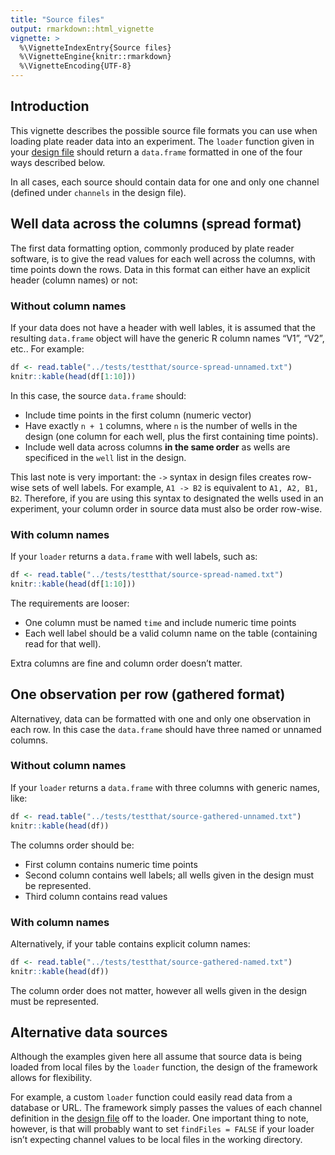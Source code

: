 ```yaml
---
title: "Source files"
output: rmarkdown::html_vignette
vignette: >
  %\VignetteIndexEntry{Source files}
  %\VignetteEngine{knitr::rmarkdown}
  %\VignetteEncoding{UTF-8}
---
```


## Introduction

This vignette describes the possible source file formats you can use when loading plate reader data into an experiment.  The `loader` function given in your [design file](design-files.html) should return a `data.frame` formatted in one of the four ways described below.  

In all cases, each source should contain data for one and only one channel (defined under `channels` in the design file).

## Well data across the columns (spread format)

The first data formatting option, commonly produced by plate reader software, is to give the read values for each well across the columns, with time points down the rows.  Data in this format can either have an explicit header (column names) or not:

### Without column names

If your data does not have a header with well lables, it is assumed that the resulting `data.frame` object will have the generic R column names "V1", "V2", etc..  For example:

```r
df <- read.table("../tests/testthat/source-spread-unnamed.txt")
knitr::kable(head(df[1:10]))
```

In this case, the source `data.frame` should:

* Include time points in the first column (numeric vector)
* Have exactly `n + 1` columns, where `n` is the number of wells in the design (one column for each well, plus the first containing time points).
* Include well data across columns **in the same order** as wells are specificed in the `well` list in the design.  

This last note is very important: the `->` syntax in design files creates row-wise sets of well labels.  For example, `A1 -> B2` is equivalent to `A1, A2, B1, B2`.  Therefore, if you are using this syntax to designated the wells used in an experiment, your column order in source data must also be order row-wise.

### With column names

If your `loader` returns a `data.frame` with well labels, such as:

```r
df <- read.table("../tests/testthat/source-spread-named.txt")
knitr::kable(head(df[1:10]))
```

The requirements are looser:

* One column must be named `time` and include numeric time points
* Each well label should be a valid column name on the table (containing read for that well).

Extra columns are fine and column order doesn't matter.

## One observation per row (gathered format)

Alternativey, data can be formatted with one and only one observation in each row.  In this case the `data.frame` should have three named or unnamed columns.

### Without column names

If your `loader` returns a `data.frame` with three columns with generic names, like:

```r
df <- read.table("../tests/testthat/source-gathered-unnamed.txt")
knitr::kable(head(df))
```

The columns order should be:

* First column contains numeric time points
* Second column contains well labels; all wells given in the design must be represented.
* Third column contains read values

### With column names

Alternatively, if your table contains explicit column names:

```r
df <- read.table("../tests/testthat/source-gathered-named.txt")
knitr::kable(head(df))
```

The column order does not matter, however all wells given in the design must be represented.

## Alternative data sources

Although the examples given here all assume that source data is being loaded from local files by the `loader` function, the design of the framework allows for flexibility.

For example, a custom `loader` function could easily read data from a database or URL.  The framework simply passes the values of each channel definition in the [design file](design-files.html) off to the loader.  One important thing to note, however, is that will probably want to set `findFiles = FALSE` if your loader isn't expecting channel values to be local files in the working directory.

